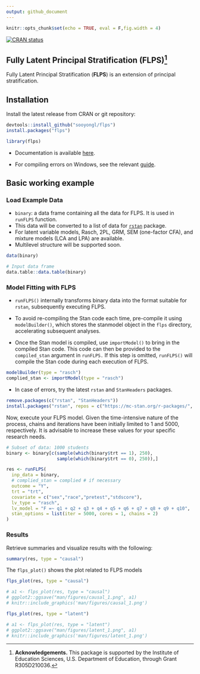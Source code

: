 ```yaml
---
output: github_document
---
```


```r
knitr::opts_chunk$set(echo = TRUE, eval = F,fig.width = 4)
```

<!-- badges: start -->
[![CRAN status](https://www.r-pkg.org/badges/version/flps)](https://CRAN.R-project.org/package=flps)
<!-- badges: end -->



## Fully Latent Principal Stratification (FLPS)^[**Acknowledgements.** This package is supported by the Institute of Education Sciences, U.S. Department of Education, through Grant R305D210036.]

Fully Latent Principal Stratification (**FLPS**) is an extension of principal stratification.

## Installation

Install the latest release from CRAN or git repository:

```r
devtools::install_github("sooyongl/flps")
install.packages("flps")
```


```r
library(flps)
```


- Documentation is available [here](https://sooyongl.github.io/flps/).

- For compiling errors on Windows, see the relevant [guide](https://github.com/stan-dev/rstan/wiki/Configuring-C---Toolchain-for-Windows#r-42).


## Basic working example

### Load Example Data

- `binary`: a data frame containing all the data for FLPS. It is used in `runFLPS` function.
- This data will be converted to a list of data for [`rstan`](https://github.com/stan-dev/rstan) package.
- For latent variable models, Rasch, 2PL, GRM, SEM (one-factor CFA), and mixture models (LCA and LPA) are available.
- Multilevel structure will be supported soon.

```r
data(binary)
```

```r
# Input data frame
data.table::data.table(binary)
```



### Model Fitting with FLPS

- `runFLPS()` internally transforms binary data into the format suitable for `rstan`, subsequently executing FLPS.

- To avoid re-compiling the Stan code each time, pre-compile it using `modelBuilder()`, which stores the stanmodel object in the `flps` directory, accelerating subsequent analyses.

- Once the Stan model is compiled, use `importModel()` to bring in the compiled Stan code. This code can then be provided to the `compiled_stan` argument in `runFLPS.` If this step is omitted, `runFLPS()` will compile the Stan code during each execution of FLPS.

```r
modelBuilder(type = "rasch")
complied_stan <- importModel(type = "rasch")
```

- In case of errors, try the latest `rstan` and `StanHeaders` packages.

```r
remove.packages(c("rstan", "StanHeaders"))
install.packages("rstan", repos = c("https://mc-stan.org/r-packages/", getOption("repos")))
```

Now, execute your FLPS model. Given the time-intensive nature of the process, chains and iterations have been initially limited to 1 and 5000, respectively. It is advisable to increase these values for your specific research needs.

```r
# Subset of data: 1000 students
binary <- binary[c(sample(which(binary$trt == 1), 250), 
                   sample(which(binary$trt == 0), 250)),]

res <- runFLPS(
  inp_data = binary,
  # complied_stan = complied # if necessary
  outcome = "Y",
  trt = "trt",
  covariate = c("sex","race","pretest","stdscore"),
  lv_type = "rasch",
  lv_model = "F =~ q1 + q2 + q3 + q4 + q5 + q6 + q7 + q8 + q9 + q10",
  stan_options = list(iter = 5000, cores = 1, chains = 2)
)
```

### Results

Retrieve summaries and visualize results with the following:

```r

summary(res, type = "causal")

```


The `flps_plot()` shows the plot related to FLPS models

```r

flps_plot(res, type = "causal")

```

```r
# a1 <- flps_plot(res, type = "causal")
# ggplot2::ggsave("man/figures/causal_1.png", a1)
# knitr::include_graphics('man/figures/causal_1.png')
```



```r

flps_plot(res, type = "latent")

```


```r
# a1 <- flps_plot(res, type = "latent")
# ggplot2::ggsave("man/figures/latent_1.png", a1)
# knitr::include_graphics('man/figures/latent_1.png')
```



